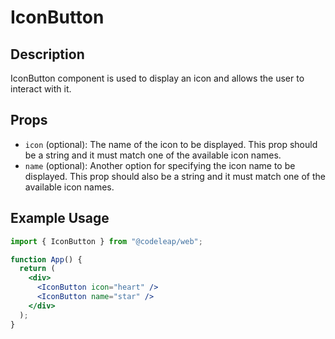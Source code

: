 # IconButton

## Description
IconButton component is used to display an icon and allows the user to interact with it.

## Props
- `icon` (optional): The name of the icon to be displayed. This prop should be a string and it must match one of the available icon names.
- `name` (optional): Another option for specifying the icon name to be displayed. This prop should also be a string and it must match one of the available icon names.

## Example Usage
```jsx
import { IconButton } from "@codeleap/web";

function App() {
  return (
    <div>
      <IconButton icon="heart" />
      <IconButton name="star" />
    </div>
  );
}
```